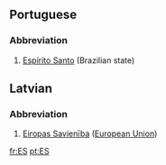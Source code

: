==Portuguese==
===Abbreviation===
#[[Espírito Santo]] (Brazilian state)

==Latvian==
===Abbreviation===
#[[Eiropas Savienība]] ([[European Union]])

[[fr:ES]]
[[pt:ES]]